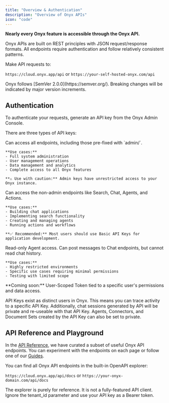 ```yaml
---
title: "Overview & Authentication"
description: "Overview of Onyx APIs"
icon: "code"
---
```


**Nearly every Onyx feature is accessible through the Onyx API.**

Onyx APIs are built on REST principles with JSON request/response formats. All endpoints require authentication and follow relatively consistent patterns.

Make API requests to:

`https://cloud.onyx.app/api` or `https://your-self-hosted-onyx.com/api`

<Note>
  Onyx follows [SemVer 2.0.0](https://semver.org/). Breaking changes will be indicated by major version increments.
</Note>

## Authentication
To authenticate your requests, generate an API key from the Onyx Admin Console.

There are three types of API keys:

<AccordionGroup>
  <Accordion title="Admin API Keys" icon="shield-check">
    Can access all endpoints, including those pre-fixed with `admin/`.
    
    **Use cases:**
    - Full system administration
    - User management operations
    - Data management and analytics
    - Complete access to all Onyx features
    
    **⚠️ Use with caution:** Admin keys have unrestricted access to your Onyx instance.
  </Accordion>

  <Accordion title="Basic API Keys" icon="key">
    Can access the non-admin endpoints like Search, Chat, Agents, and Actions.
    
    **Use cases:**
    - Building chat applications
    - Implementing search functionality
    - Creating and managing agents
    - Running actions and workflows
    
    **✅ Recommended:** Most users should use Basic API Keys for application development.
  </Accordion>

  <Accordion title="Limited API Keys" icon="lock">
    Read-only Agent access. Can post messages to Chat endpoints, but cannot read chat history.
    
    **Use cases:**
    - Highly restricted environments
    - Specific use cases requiring minimal permissions
    - Testing with limited scope
  </Accordion>
</AccordionGroup>

<Info>
  **Coming soon:** User-Scoped Token tied to a specific user's permissions and data access.
</Info>

API Keys exist as distinct users in Onyx. This means you can trace activity to a specific API Key. Additionally, chat sessions generated by API will be private and re-useable with that API Key. 
Agents, Connectors, and Document Sets created by the API Key can also be set to private.

## API Reference and Playground

In the [API Reference](/developers/api_reference/chat/get_chat_session), we have curated a subset of useful Onyx API endpoints. 
You can experiment with the endpoints on each page or follow one of our [Guides](/developers/guides/chat_guide).

You can find all Onyx API endpoints in the built-in OpenAPI explorer:

`https://cloud.onyx.app/api/docs` or `https://your-onyx-domain.com/api/docs`

<Warning>
  The explorer is purely for reference. It is not a fully-featured API client. 
  Ignore the tenant_id parameter and use your API key as a Bearer token.
</Warning>
